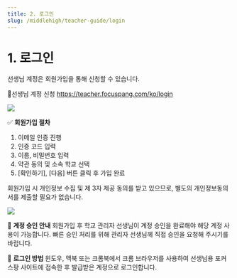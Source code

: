 ```yaml
---
title: 2. 로그인
slug: /middlehigh/teacher-guide/login
---
```



# 1. 로그인

선생님 계정은 회원가입을 통해 신청할 수 있습니다.

🔗선생님 계정 신청 https://teacher.focuspang.com/ko/login

<Image src="/img/kr/middlehigh/teacher/01-01.jpg" size="lg" />

✅ **회원가입 절차**

1. 이메일 인증 진행
2. 인증 코드 입력
3. 이름, 비밀번호 입력
4. 약관 동의 및 소속 학교 선택
5. \[확인하기], \[다음] 버튼 클릭 후 가입 완료

회원가입 시 개인정보 수집 및 제 3자 제공 동의를 받고 있으므로, 별도의 개인정보동의서를 제출할 필요가 없습니다.

<Image src="/img/kr/middlehigh/teacher/01-02.jpg" size="lg" />

🔑 **계정 승인 안내**
회원가입 후 학교 관리자 선생님이 계정 승인을 완료해야 해당 계정 사용이 가능합니다.
빠른 승인 처리를 위해 관리자 선생님께 직접 승인을 요청해 주시기를 바랍니다.

🔑 **로그인 방법**
윈도우, 맥북 또는 크롬북에서 크롬 브라우저를 사용하여 선생님용 포커스팡 사이트에 접속한 후 발급받은 계정으로 로그인합니다.
